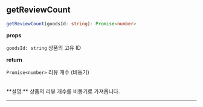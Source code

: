 
<Meta title="utils/review-in-catalog/getReviewCount" />

## getReviewCount

```ts
getReviewCount(goodsId: string): Promise<number>
```

**props**

`goodsId: string` 상품의 고유 ID

**return**

`Promise<number>` 리뷰 개수 (비동기)

<br />
**설명:** 상품의 리뷰 개수를 비동기로 가져옵니다.

---
